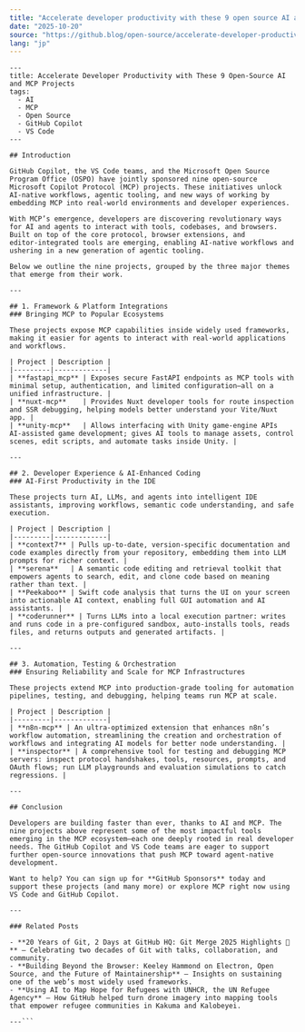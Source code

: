```yaml
---
title: "Accelerate developer productivity with these 9 open source AI and MCP projects"
date: "2025-10-20"
source: "https://github.blog/open-source/accelerate-developer-productivity-with-these-9-open-source-ai-and-mcp-projects/"
lang: "jp"
---
```


```mdx
---
title: Accelerate Developer Productivity with These 9 Open‑Source AI and MCP Projects
tags:
  - AI
  - MCP
  - Open Source
  - GitHub Copilot
  - VS Code
---

## Introduction

GitHub Copilot, the VS Code teams, and the Microsoft Open Source Program Office (OSPO) have jointly sponsored nine open‑source Microsoft Copilot Protocol (MCP) projects. These initiatives unlock AI‑native workflows, agentic tooling, and new ways of working by embedding MCP into real‑world environments and developer experiences.

With MCP’s emergence, developers are discovering revolutionary ways for AI and agents to interact with tools, codebases, and browsers. Built on top of the core protocol, browser extensions, and editor‑integrated tools are emerging, enabling AI‑native workflows and ushering in a new generation of agentic tooling.

Below we outline the nine projects, grouped by the three major themes that emerge from their work.

---

## 1. Framework & Platform Integrations  
### Bringing MCP to Popular Ecosystems

These projects expose MCP capabilities inside widely used frameworks, making it easier for agents to interact with real‑world applications and workflows.

| Project | Description |
|---------|-------------|
| **fastapi_mcp** | Exposes secure FastAPI endpoints as MCP tools with minimal setup, authentication, and limited configuration—all on a unified infrastructure. |
| **nuxt-mcp**    | Provides Nuxt developer tools for route inspection and SSR debugging, helping models better understand your Vite/Nuxt app. |
| **unity-mcp**   | Allows interfacing with Unity game‑engine APIs AI‑assisted game development; gives AI tools to manage assets, control scenes, edit scripts, and automate tasks inside Unity. |

---

## 2. Developer Experience & AI‑Enhanced Coding  
### AI‑First Productivity in the IDE

These projects turn AI, LLMs, and agents into intelligent IDE assistants, improving workflows, semantic code understanding, and safe execution.

| Project | Description |
|---------|-------------|
| **context7** | Pulls up‑to‑date, version‑specific documentation and code examples directly from your repository, embedding them into LLM prompts for richer context. |
| **serena**   | A semantic code editing and retrieval toolkit that empowers agents to search, edit, and clone code based on meaning rather than text. |
| **Peekaboo** | Swift code analysis that turns the UI on your screen into actionable AI context, enabling full GUI automation and AI assistants. |
| **coderunner** | Turns LLMs into a local execution partner: writes and runs code in a pre‑configured sandbox, auto‑installs tools, reads files, and returns outputs and generated artifacts. |

---

## 3. Automation, Testing & Orchestration  
### Ensuring Reliability and Scale for MCP Infrastructures

These projects extend MCP into production‑grade tooling for automation pipelines, testing, and debugging, helping teams run MCP at scale.

| Project | Description |
|---------|-------------|
| **n8n-mcp** | An ultra‑optimized extension that enhances n8n’s workflow automation, streamlining the creation and orchestration of workflows and integrating AI models for better node understanding. |
| **inspector** | A comprehensive tool for testing and debugging MCP servers: inspect protocol handshakes, tools, resources, prompts, and OAuth flows; run LLM playgrounds and evaluation simulations to catch regressions. |

---

## Conclusion

Developers are building faster than ever, thanks to AI and MCP. The nine projects above represent some of the most impactful tools emerging in the MCP ecosystem—each one deeply rooted in real developer needs. The GitHub Copilot and VS Code teams are eager to support further open‑source innovations that push MCP toward agent‑native development.

Want to help? You can sign up for **GitHub Sponsors** today and support these projects (and many more) or explore MCP right now using VS Code and GitHub Copilot.

---

### Related Posts

- **20 Years of Git, 2 Days at GitHub HQ: Git Merge 2025 Highlights 🎉** – Celebrating two decades of Git with talks, collaboration, and community.  
- **Building Beyond the Browser: Keeley Hammond on Electron, Open Source, and the Future of Maintainership** – Insights on sustaining one of the web’s most widely used frameworks.  
- **Using AI to Map Hope for Refugees with UNHCR, the UN Refugee Agency** – How GitHub helped turn drone imagery into mapping tools that empower refugee communities in Kakuma and Kalobeyei.  

---```

